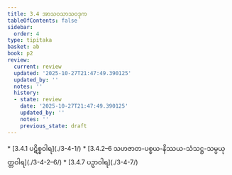```yaml
---
title: 3.4 အာသဝသာသဝဒုက
tableOfContents: false
sidebar:
  order: 4
type: tipitaka
basket: ab
book: p2
review:
  current: review
  updated: '2025-10-27T21:47:49.390125'
  updated_by: ''
  notes: ''
  history:
  - state: review
    date: '2025-10-27T21:47:49.390125'
    updated_by: ''
    notes: ''
    previous_state: draft
---
```



<ReviewStatus review={frontmatter.review} showDetails={true} />

<HypothesisAnnotation frontmatter={frontmatter} />

<DynamicBreadcrumb />



<TableOfContents book="p2" section="3.4">
* [3.4.1 ပဋိစ္စဝါရ](./3-4-1/)
* [3.4.2–6 သဟဇာတ-ပစ္စယ-နိဿယ-သံသဋ္ဌ-သမ္ပယုတ္တဝါရ](./3-4-2–6/)
* [3.4.7 ပဉှာဝါရ](./3-4-7/)
</TableOfContents>